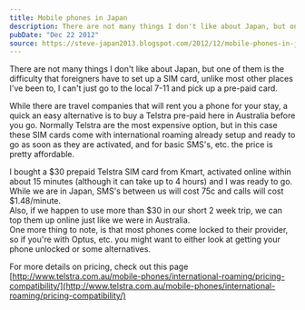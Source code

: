 ```yaml
---
title: Mobile phones in Japan
description: There are not many things I don't like about Japan, but one of them is the difficulty that foreigners have to set up a SIM card, unlike most...
pubDate: "Dec 22 2012"
source: https://steve-japan2013.blogspot.com/2012/12/mobile-phones-in-japan.html
---
```


There are not many things I don't like about Japan, but one of them is the difficulty that foreigners have to set up a SIM card, unlike most other places I've been to, I can't just go to the local 7-11 and pick up a pre-paid card.

While there are travel companies that will rent you a phone for your stay, a quick an easy alternative is to buy a Telstra pre-paid here in Australia before you go. Normally Telstra are the most expensive option, but in this case these SIM cards come with international roaming already setup and ready to go as soon as they are activated, and for basic SMS's, etc. the price is pretty affordable.

I bought a $30 prepaid Telstra SIM card from Kmart, activated online within about 15 minutes (although it can take up to 4 hours) and I was ready to go. While we are in Japan, SMS's between us will cost 75c and calls will cost $1.48/minute.  
Also, if we happen to use more than $30 in our short 2 week trip, we can top them up online just like we were in Australia.  
One more thing to note, is that most phones come locked to their provider, so if you're with Optus, etc. you might want to either look at getting your phone unlocked or some alternatives.

For more details on pricing, check out this page  
[http://www.telstra.com.au/mobile-phones/international-roaming/pricing-compatibility/](http://www.telstra.com.au/mobile-phones/international-roaming/pricing-compatibility/)
